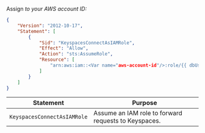 Assign <Var name="aws-account-id"/> to your AWS account ID:

```json
{
    "Version": "2012-10-17",
    "Statement": [
        {
            "Sid": "KeyspacesConnectAsIAMRole",
            "Effect": "Allow",
            "Action": "sts:AssumeRole",
            "Resource": [
                "arn:aws:iam::<Var name="aws-account-id"/>:role/{{ dbUserRole }}"
            ]
        }
    ]
}
```

| Statement | Purpose |
| --------- | ------- |
|`KeyspacesConnectAsIAMRole`| Assume an IAM role to forward requests to Keyspaces. |
